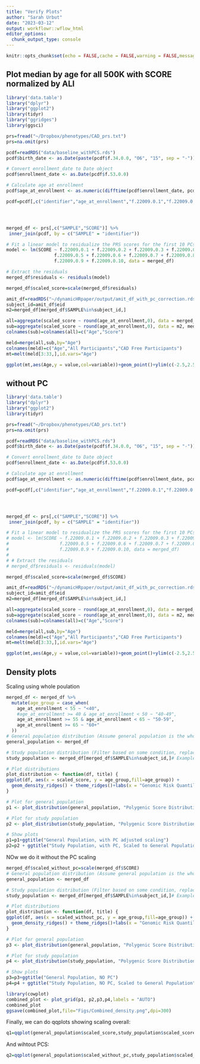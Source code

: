 ```yaml
---
title: "Verify Plots"
author: "Sarah Urbut"
date: "2023-03-12"
output: workflowr::wflow_html
editor_options:
  chunk_output_type: console
---
```




```r
knitr::opts_chunk$set(echo = FALSE,cache = FALSE,warning = FALSE,message = FALSE,message = FALSE,warning = FALSE)

```


## Plot median by age for all 500K with SCORE normalized by ALl

```r
library('data.table')
library("dplyr")
library("ggplot2")
library(tidyr)
library("ggridges")
library(ggsci)

prs=fread("~/Dropbox/phenotypes/CAD_prs.txt")
prs=na.omit(prs)

pcdf=readRDS("data/baseline_withPCS.rds")
pcdf$birth_date <- as.Date(paste(pcdf$f.34.0.0, "06", "15", sep = "-"))

# Convert enrollment_date to Date object
pcdf$enrollment_date <- as.Date(pcdf$f.53.0.0)

# Calculate age at enrollment
pcdf$age_at_enrollment <- as.numeric(difftime(pcdf$enrollment_date, pcdf$birth_date, units = "weeks")) / 52.25

pcdf=pcdf[,c("identifier","age_at_enrollment","f.22009.0.1","f.22009.0.2","f.22009.0.3","f.22009.0.4","f.22009.0.5","f.22009.0.6","f.22009.0.7","f.22009.0.8","f.22009.0.9","f.22009.0.10")]




merged_df <- prs[,c("SAMPLE","SCORE")] %>%
 inner_join(pcdf, by = c("SAMPLE" = "identifier"))

# Fit a linear model to residualize the PRS scores for the first 10 PCs
model <- lm(SCORE ~ f.22009.0.1 + f.22009.0.2 + f.22009.0.3 + f.22009.0.4 +
                  f.22009.0.5 + f.22009.0.6 + f.22009.0.7 + f.22009.0.8 +
                  f.22009.0.9 + f.22009.0.10, data = merged_df)

# Extract the residuals
merged_df$residuals <- residuals(model)

merged_df$scaled_score=scale(merged_df$residuals)

amit_df=readRDS("~/dynamicHRpaper/output/amit_df_with_pc_correction.rds")
subject_id=amit_df$eid
m2=merged_df[merged_df$SAMPLE%in%subject_id,]

all=aggregate(scaled_score ~ round(age_at_enrollment,0), data = merged_df, median)
sub=aggregate(scaled_score ~ round(age_at_enrollment,0), data = m2, median)
colnames(sub)=colnames(all)=c("Age","Score")

meld=merge(all,sub,by="Age")
colnames(meld)=c("Age","All Participants","CAD Free Participants")
mt=melt(meld[3:33,],id.vars="Age")

ggplot(mt,aes(Age,y = value,col=variable))+geom_point()+ylim(c(-2.5,2.5))+theme_classic()+labs(color="Data Type",y="Median Scaled PRS")

```

## without PC

```r
library('data.table')
library("dplyr")
library("ggplot2")
library(tidyr)

prs=fread("~/Dropbox/phenotypes/CAD_prs.txt")
prs=na.omit(prs)

pcdf=readRDS("data/baseline_withPCS.rds")
pcdf$birth_date <- as.Date(paste(pcdf$f.34.0.0, "06", "15", sep = "-"))

# Convert enrollment_date to Date object
pcdf$enrollment_date <- as.Date(pcdf$f.53.0.0)

# Calculate age at enrollment
pcdf$age_at_enrollment <- as.numeric(difftime(pcdf$enrollment_date, pcdf$birth_date, units = "weeks")) / 52.25

pcdf=pcdf[,c("identifier","age_at_enrollment","f.22009.0.1","f.22009.0.2","f.22009.0.3","f.22009.0.4","f.22009.0.5","f.22009.0.6","f.22009.0.7","f.22009.0.8","f.22009.0.9","f.22009.0.10")]




merged_df <- prs[,c("SAMPLE","SCORE")] %>%
 inner_join(pcdf, by = c("SAMPLE" = "identifier"))

# Fit a linear model to residualize the PRS scores for the first 10 PCs
# model <- lm(SCORE ~ f.22009.0.1 + f.22009.0.2 + f.22009.0.3 + f.22009.0.4 +
#                   f.22009.0.5 + f.22009.0.6 + f.22009.0.7 + f.22009.0.8 +
#                   f.22009.0.9 + f.22009.0.10, data = merged_df)
# 
# # Extract the residuals
# merged_df$residuals <- residuals(model)

merged_df$scaled_score=scale(merged_df$SCORE)

amit_df=readRDS("~/dynamicHRpaper/output/amit_df_with_pc_correction.rds")
subject_id=amit_df$eid
m2=merged_df[merged_df$SAMPLE%in%subject_id,]

all=aggregate(scaled_score ~ round(age_at_enrollment,0), data = merged_df, median)
sub=aggregate(scaled_score ~ round(age_at_enrollment,0), data = m2, median)
colnames(sub)=colnames(all)=c("Age","Score")

meld=merge(all,sub,by="Age")
colnames(meld)=c("Age","All Participants","CAD Free Participants")
mt=melt(meld[3:33,],id.vars="Age")

ggplot(mt,aes(Age,y = value,col=variable))+geom_point()+ylim(c(-2.5,2.5))+theme_classic()+labs(color="Data Type",y="Median Scaled PRS, NO PC control")

```
                                                                                               




## Density plots

Scaling using whole poulation
```r
merged_df <- merged_df %>%
  mutate(age_group = case_when(
    age_at_enrollment < 55 ~ "<40",
    #age_at_enrollment >= 40 & age_at_enrollment < 50 ~ "40-49",
    age_at_enrollment >= 55 & age_at_enrollment < 65 ~ "50-59",
    age_at_enrollment >= 65 ~ "60+"
  ))
# General population distribution (Assume general population is the whole dataset)
general_population <- merged_df

# Study population distribution (Filter based on some condition, replace with actual study population filter)
study_population <- merged_df[merged_df$SAMPLE%in%subject_id,]# Example condition

# Plot distributions
plot_distribution <- function(df, title) {
ggplot(df, aes(x = scaled_score, y = age_group,fill=age_group)) + 
  geom_density_ridges() + theme_ridges()+labs(x = "Genomic Risk Quantile", y = "Age Category")+scale_fill_futurama()+theme_classic()
}

# Plot for general population
p1 <- plot_distribution(general_population, "Polygenic Score Distribution in General Population")

# Plot for study population
p2 <- plot_distribution(study_population, "Polygenic Score Distribution in Study Population")

# Show plots
p1=p1+ggtitle("General Population, with PC adjusted scaling")
p2=p2 + ggtitle("Study Population, with PC, Scaled to General Population")
```

NOw we do it without the PC scaling

```r


merged_df$scaled_without_pc=scale(merged_df$SCORE)
# General population distribution (Assume general population is the whole dataset)
general_population <- merged_df

# Study population distribution (Filter based on some condition, replace with actual study population filter)
study_population <- merged_df[merged_df$SAMPLE%in%subject_id,]# Example condition

# Plot distributions
plot_distribution <- function(df, title) {
ggplot(df, aes(x = scaled_without_pc, y = age_group,fill=age_group)) + 
  geom_density_ridges() + theme_ridges()+labs(x = "Genomic Risk Quantile", y = "Age Category")+scale_fill_futurama()+theme_classic()
}

# Plot for general population
p3 <- plot_distribution(general_population, "Polygenic Score Distribution in General Population")

# Plot for study population
p4 <- plot_distribution(study_population, "Polygenic Score Distribution in Study Population")

# Show plots
p3=p3+ggtitle("General Population, NO PC")
p4=p4 + ggtitle("Study Population, NO PC, Scaled to General Population")
```

```r
library(cowplot)
combined_plot <- plot_grid(p1, p2,p3,p4,labels = "AUTO")
combined_plot
ggsave(combined_plot,file="Figs/Combined_density.png",dpi=300)
```
Finally, we can do qqplots showing scaling overall:

```r
q1=qqplot(general_population$scaled_score,study_population$scaled_score,xlab="General Population PRS Quantiles",ylab="Study Population PRS Quantiles",plot.it = T)
```

And wihtout PCS:

```r
q2=qqplot(general_population$scaled_without_pc,study_population$scaled_without_pc,xlab="General Population PRS Quantiles, No PC",ylab="Study Population PRS Quantiles, NO PC",plot.it = T)
```

